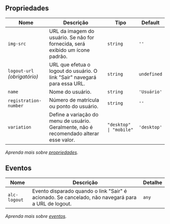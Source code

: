 
## Propriedades

| Nome | Descrição | Tipo | Default |
| ---- | --------- | ---- | ------- |
| `img-src`  | URL da imagem do usuário. Se não for fornecida, será exibido um ícone padrão. | <code>string</code> | `''` |
| `logout-url` _(obrigatório)_ | URL que efetua o logout do usuário. O link "Sair" navegará para essa URL. | <code>string</code> | `undefined` |
| `name`  | Nome do usuário. | <code>string</code> | `'Usuário'` |
| `registration-number`  | Número de matrícula ou ponto do usuário. | <code>string</code> | `''` |
| `variation`  | Define a variação do menu de usuário. Geralmente, não é recomendado alterar esse valor. | <code>"desktop" &#124; "mobile"</code> | `'desktop'` |

*Aprenda mais sobre <a href="/alcance/docs/components/introducao#propriedades" class="alc-link">propriedades</a>.*

## Eventos

| Nome | Descrição | Detalhe |
| ---- | --------- | ------- |
| `alc-logout` | Evento disparado quando o link "Sair" é acionado. Se cancelado, não navegará para a URL de logout. | <code>any</code> |

*Aprenda mais sobre <a href="/alcance/docs/components/introducao#eventos" class="alc-link">eventos</a>.*
